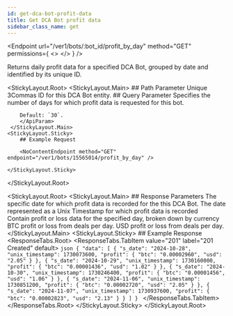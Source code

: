 ```yaml
---
id: get-dca-bot-profit-data
title: Get DCA Bot profit data
sidebar_class_name: get
---
```



<Endpoint
  url="/ver1/bots/:bot_id/profit_by_day"
  method="GET"
  permissions={
    <>
      <Permission title="Permission" description="BOTS_READ" />
      <Permission title="Security" description="SIGNED" />
    </>
  }
/>

Returns daily profit data for a specified DCA Bot, grouped by date and identified by its unique ID.

<Separator />

<StickyLayout.Root>
   <StickyLayout.Main>
        ## Path Parameter
        <ApiParam name='id' type='integer' id="id" required>
        Unique 3Commas ID for this DCA Bot entity.
        </ApiParam>
        ## Query Parameter
        <ApiParam name='days' type='integer' id="days">
        Specifies the number of days for which profit data is requested for this bot.
        
        Default: `30`.
        </ApiParam>
     </StickyLayout.Main>
    <StickyLayout.Sticky>
        ## Example Request

        <NoContentEndpoint method="GET" endpoint="/ver1/bots/15565014/profit_by_day" />

    </StickyLayout.Sticky>
</StickyLayout.Root>

<StickyLayout.Root>
    <StickyLayout.Main>
        ## Response Parameters
        <ApiParam name=' s_date' type='string' id=" s_date">
        The specific date for which profit data is recorded for the this DCA Bot.
        </ApiParam>
        <ApiParam name='unix_timestamp' type='integer' id="unix_timestamp">
        The date represented as a Unix Timestamp for which profit data is recorded
        </ApiParam>   
        <ApiParam name='profit' type='object' id="profit">
            Contain profit or loss data for the specified day, broken down by currency
            <CollapsibleNestedParams>
            <ApiParam name='btc' type="integer" id="btc">
                BTC profit or loss from deals per day.
            </ApiParam>
            <ApiParam name='usd' type="integer" id="usd">
                USD profit or loss from deals per day.
            </ApiParam> 
        </CollapsibleNestedParams>
        </ApiParam>
    </StickyLayout.Main>
    <StickyLayout.Sticky>
        ## Example Response
        <ResponseTabs.Root>
            <ResponseTabs.TabItem value="201" label="201 Created" default>
        ```json
        {
          "data": [
            {
              "s_date": "2024-10-28",
              "unix_timestamp": 1730073600,
              "profit": {
                "btc": "0.00002960",
                "usd": "2.05"
              }
            },
            {
              "s_date": "2024-10-29",
              "unix_timestamp": 1730160000,
              "profit": {
                "btc": "0.00001436",
                "usd": "1.02"
              }
            },
            {
              "s_date": "2024-10-30",
              "unix_timestamp": 1730246400,
              "profit": {
                "btc": "0.00001456",
                "usd": "1.06"
              }
            },
            {
              "s_date": "2024-11-06",
              "unix_timestamp": 1730851200,
              "profit": {
                "btc": "0.00002720",
                "usd": "2.05"
              }
            },
            {
              "s_date": "2024-11-07",
              "unix_timestamp": 1730937600,
              "profit": {
                "btc": "0.00002823",
                "usd": "2.13"
              }
            }
          ]
        }
        ```
            </ResponseTabs.TabItem>
        </ResponseTabs.Root>
    </StickyLayout.Sticky>
</StickyLayout.Root>